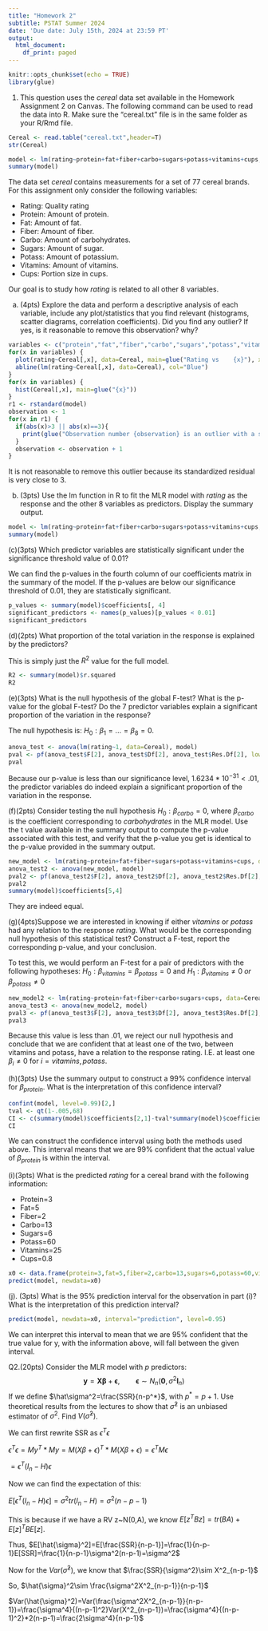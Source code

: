 ```yaml
---
title: "Homework 2"
subtitle: PSTAT Summer 2024
date: 'Due date: July 15th, 2024 at 23:59 PT'
output:
  html_document:
    df_print: paged
---
```


```r
knitr::opts_chunk$set(echo = TRUE)
library(glue)
```

1.  This question uses the *cereal* data set available in the Homework Assignment 2 on Canvas. The following command can be used to read the data into R. Make sure the "cereal.txt" file is in the same folder as your R/Rmd file.

```r
Cereal <- read.table("cereal.txt",header=T)
str(Cereal)
```

```r
model <- lm(rating~protein+fat+fiber+carbo+sugars+potass+vitamins+cups, data= Cereal)
summary(model)
```

The data set *cereal* contains measurements for a set of $77$ cereal brands. For this assignment only consider the following variables:

-   Rating: Quality rating
-   Protein: Amount of protein.
-   Fat: Amount of fat.
-   Fiber: Amount of fiber.
-   Carbo: Amount of carbohydrates.
-   Sugars: Amount of sugar.
-   Potass: Amount of potassium.
-   Vitamins: Amount of vitamins.
-   Cups: Portion size in cups.

Our goal is to study how *rating* is related to all other 8 variables.

(a) (4pts) Explore the data and perform a descriptive analysis of each variable, include any plot/statistics that you find relevant (histograms, scatter diagrams, correlation coefficients). Did you find any outlier? If yes, is it reasonable to remove this observation? why?

```r
variables <- c("protein","fat","fiber","carbo","sugars","potass","vitamins","cups")
for(x in variables) {
  plot(rating~Cereal[,x], data=Cereal, main=glue("Rating vs    {x}"), xlab=x, cex=0.75)
  abline(lm(rating~Cereal[,x], data=Cereal), col="Blue")
}
for(x in variables) {
  hist(Cereal[,x], main=glue("{x}"))
}
r1 <- rstandard(model)
observation <- 1
for(x in r1) {
  if(abs(x)>3 || abs(x)==3){
    print(glue("Observation number {observation} is an outlier with a standardized residual value {x}"))
  }
  observation <- observation + 1
}
```

It is not reasonable to remove this outlier because its standardized residual is very close to 3.

(b) (3pts) Use the lm function in R to fit the MLR model with *rating* as the response and the other $8$ variables as predictors. Display the summary output.

```r
model <- lm(rating~protein+fat+fiber+carbo+sugars+potass+vitamins+cups, data= Cereal)
summary(model)
```

(c)(3pts) Which predictor variables are statistically significant under the significance threshold value of 0.01?

We can find the p-values in the fourth column of our coefficients matrix in the summary of the model. If the p-values are below our significance threshold of 0.01, they are statistically significant.

```r
p_values <- summary(model)$coefficients[, 4]
significant_predictors <- names(p_values)[p_values < 0.01]
significant_predictors
```

(d)(2pts) What proportion of the total variation in the response is explained by the predictors?

This is simply just the $R^2$ value for the full model.

```r
R2 <- summary(model)$r.squared
R2
```

(e)(3pts) What is the null hypothesis of the global F-test? What is the p-value for the global F-test? Do the 7 predictor variables explain a significant proportion of the variation in the response?

The null hypothesis is: $H_0: \beta_1=...=\beta_8=0$.

```r
anova_test <- anova(lm(rating~1, data=Cereal), model)
pval <- pf(anova_test$F[2], anova_test$Df[2], anova_test$Res.Df[2], lower.tail=FALSE)
pval
```

Because our p-value is less than our significance level, $1.6234*10^{-31} < .01$, the predictor variables do indeed explain a significant proportion of the variation in the response.

(f)(2pts) Consider testing the null hypothesis $H_0: \beta_{carbo} = 0$, where $\beta_{carbo}$ is the coefficient corresponding to *carbohydrates* in the MLR model. Use the t value available in the summary output to compute the p-value associated with this test, and verify that the p-value you get is identical to the p-value provided in the summary output.

```r
new_model <- lm(rating~protein+fat+fiber+sugars+potass+vitamins+cups, data=Cereal)
anova_test2 <- anova(new_model, model)
pval2 <- pf(anova_test2$F[2], anova_test2$Df[2], anova_test2$Res.Df[2], lower.tail=FALSE)
pval2
summary(model)$coefficients[5,4]
```

They are indeed equal.

(g)(4pts)Suppose we are interested in knowing if either *vitamins* or *potass* had any relation to the response *rating*. What would be the corresponding null hypothesis of this statistical test? Construct a F-test, report the corresponding p-value, and your conclusion.

To test this, we would perform an F-test for a pair of predictors with the following hypotheses: $H_0:\beta_{vitamins}=\beta_{potass}=0$ and $H_1:\beta_{vitamins}\neq 0 \; or \;\beta_{potass}\neq 0$

```r
new_model2 <- lm(rating~protein+fat+fiber+carbo+sugars+cups, data=Cereal)
anova_test3 <- anova(new_model2, model)
pval3 <- pf(anova_test3$F[2], anova_test3$Df[2], anova_test3$Res.Df[2], lower.tail=FALSE)
pval3
```

Because this value is less than .01, we reject our null hypothesis and conclude that we are confident that at least one of the two, between vitamins and potass, have a relation to the response rating. I.E. at least one $\beta_i\neq 0$ for $i=vitamins,potass$.

(h)(3pts) Use the summary output to construct a 99% confidence interval for $\beta_{protein}$. What is the interpretation of this confidence interval?

```r
confint(model, level=0.99)[2,]
tval <- qt(1-.005,68)
CI <- c(summary(model)$coefficients[2,1]-tval*summary(model)$coefficients[2,2],summary(model)$coefficients[2,1]+tval*summary(model)$coefficients[2,2])
CI
```

We can construct the confidence interval using both the methods used above. This interval means that we are 99% confident that the actual value of $\beta_{protein}$ is within the interval.

(i)(3pts) What is the predicted *rating* for a cereal brand with the following information:

-   Protein=3
-   Fat=5
-   Fiber=2
-   Carbo=13
-   Sugars=6
-   Potass=60
-   Vitamins=25
-   Cups=0.8

```r
x0 <- data.frame(protein=3,fat=5,fiber=2,carbo=13,sugars=6,potass=60,vitamins=25,cups=0.8)
predict(model, newdata=x0)
```

(j). (3pts) What is the 95% prediction interval for the observation in part (i)? What is the interpretation of this prediction interval?

```r
predict(model, newdata=x0, interval="prediction", level=0.95)
```

We can interpret this interval to mean that we are 95% confident that the true value for y, with the information above, will fall between the given interval.

Q2.(20pts) Consider the MLR model with $p$ predictors: $$\mathbf{y}=\mathbf{X}\boldsymbol \beta+\boldsymbol\epsilon, \qquad \boldsymbol \epsilon \sim N_n(\boldsymbol 0,\sigma^2\boldsymbol I_n)$$ If we define $\hat\sigma^2=\frac{SSR}{n-p^*}$, with $p^*=p+1$. Use theoretical results from the lectures to show that $\hat\sigma^2$ is an unbiased estimator of $\sigma^2$. Find $V(\hat\sigma^2)$.

We can first rewrite SSR as $\epsilon^T\epsilon$

$\epsilon^T\epsilon=My^T*My=M(X\beta+\epsilon)^T*M(X\beta+\epsilon)=\epsilon^TM\epsilon$

$=\epsilon^T(I_n-H)\epsilon$

Now we can find the expectation of this:

$E[\epsilon^T(I_n-H)\epsilon]=\sigma^2tr(I_n-H)=\sigma^2(n-p-1)$

This is because if we have a RV z\~N(0,A), we know $E[z^TBz]=tr(BA)+E[z]^TBE[z]$.

Thus, $E[\hat{\sigma}^2]=E[\frac{SSR}{n-p-1}]=\frac{1}{n-p-1}E[SSR]=\frac{1}{n-p-1}\sigma^2(n-p-1)=\sigma^2$

Now for the $Var(\hat{\sigma}^2)$, we know that $\frac{SSR}{\sigma^2}\sim X^2_{n-p-1}$

So, $\hat{\sigma}^2\sim \frac{\sigma^2X^2_{n-p-1}}{n-p-1}$

$Var(\hat{\sigma}^2)=Var(\frac{\sigma^2X^2_{n-p-1}}{n-p-1})=\frac{\sigma^4}{(n-p-1)^2}Var(X^2_{n-p-1})=\frac{\sigma^4}{(n-p-1)^2}*2(n-p-1)=\frac{2\sigma^4}{n-p-1}$
